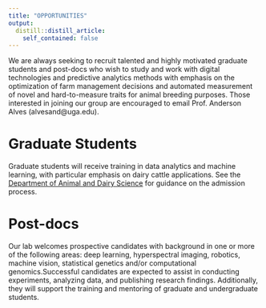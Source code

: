 ```yaml
---
title: "OPPORTUNITIES"
output:
  distill::distill_article:
    self_contained: false
---
```


We are always seeking to recruit talented and highly motivated graduate students and post-docs who wish to study and work with digital technologies and predictive analytics methods with emphasis on the optimization of farm management decisions and automated measurement of novel and hard-to-measure traits for animal breeding purposes. Those interested in joining our group are encouraged to email Prof. Anderson Alves (alvesand@uga.edu). 



# Graduate Students

Graduate students will receive training in data analytics and machine learning, with particular emphasis on dairy cattle applications. See the <span style="color: red;">[Department of Animal and Dairy Science](https://animaldairy.uga.edu/graduate/admissions.html)</span> for guidance on the admission process. 

# Post-docs

Our lab welcomes prospective candidates with background in one or more of the following areas: deep learning, hyperspectral imaging, robotics, machine vision, statistical genetics and/or computational genomics.Successful candidates are expected to assist in conducting experiments, analyzing data, and publishing research findings. Additionally, they will support the training and mentoring of graduate and undergraduate students. 

